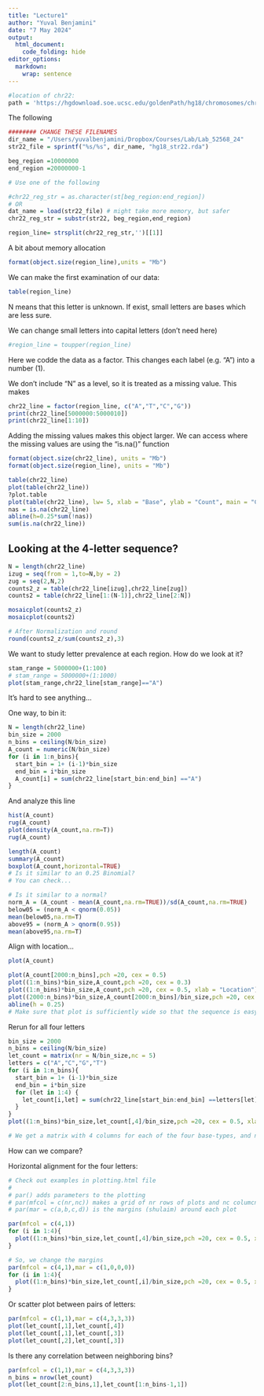```yaml
---
title: "Lecture1"
author: "Yuval Benjamini"
date: "7 May 2024"
output:
  html_document:
    code_folding: hide
editor_options: 
  markdown: 
    wrap: sentence
---
```


```r
#location of chr22: 
path = 'https://hgdownload.soe.ucsc.edu/goldenPath/hg18/chromosomes/chr22.fa.gz'

```

The following

```r
######## CHANGE THESE FILENAMES
dir_name = "/Users/yuvalbenjamini/Dropbox/Courses/Lab/Lab_52568_24"
str22_file = sprintf("%s/%s", dir_name, "hg18_str22.rda")

```

```r
beg_region =10000000
end_region =20000000-1

# Use one of the following

#chr22_reg_str = as.character(st[beg_region:end_region])
# OR
dat_name = load(str22_file) # might take more memory, but safer
chr22_reg_str = substr(str22, beg_region,end_region)

region_line= strsplit(chr22_reg_str,'')[[1]]
```

A bit about memory allocation

```r
format(object.size(region_line),units = "Mb")
```

We can make the first examination of our data:

```r
table(region_line)
```

N means that this letter is unknown.
If exist, small letters are bases which are less sure.

We can change small letters into capital letters (don't need here)

```r
#region_line = toupper(region_line)
```

Here we codde the data as a factor.
This changes each label (e.g. "A") into a number (1).

We don't include "N" as a level, so it is treated as a missing value.
This makes

```r
chr22_line = factor(region_line, c("A","T","C","G"))
print(chr22_line[5000000:5000010])
print(chr22_line[1:10])
```

Adding the missing values makes this object larger.
We can access where the missing values are using the "is.na()" function

```r
format(object.size(chr22_line), units = "Mb")
format(object.size(region_line), units = "Mb")
```

```r
table(chr22_line)
plot(table(chr22_line))
?plot.table
plot(table(chr22_line), lw= 5, xlab = "Base", ylab = "Count", main = "Chrom 22")
nas = is.na(chr22_line)
abline(h=0.25*sum(!nas))
sum(is.na(chr22_line))
```

## Looking at the 4-letter sequence?

```r

N = length(chr22_line)
izug = seq(from = 1,to=N,by = 2)
zug = seq(2,N,2)
counts2_z = table(chr22_line[izug],chr22_line[zug])
counts2 = table(chr22_line[1:(N-1)],chr22_line[2:N])

mosaicplot(counts2_z)
mosaicplot(counts2)

# After Normalization and round
round(counts2_z/sum(counts2_z),3)


```

We want to study letter prevalence at each region.
How do we look at it?

```r
stam_range = 5000000+(1:100)
# stam_range = 5000000+(1:1000)
plot(stam_range,chr22_line[stam_range]=="A")
```

It's hard to see anything...

One way, to bin it:

```r
N = length(chr22_line)
bin_size = 2000
n_bins = ceiling(N/bin_size)
A_count = numeric(N/bin_size)
for (i in 1:n_bins){
  start_bin = 1+ (i-1)*bin_size
  end_bin = i*bin_size
  A_count[i] = sum(chr22_line[start_bin:end_bin] =="A")
}
```

And analyze this line

```r

hist(A_count)
rug(A_count)
plot(density(A_count,na.rm=T))
rug(A_count)

length(A_count)
summary(A_count)
boxplot(A_count,horizontal=TRUE)
# Is it similar to an 0.25 Binomial?
# You can check...

# Is it similar to a normal?
norm_A = (A_count - mean(A_count,na.rm=TRUE))/sd(A_count,na.rm=TRUE)
below05 = (norm_A < qnorm(0.05))
mean(below05,na.rm=T)
above95 = (norm_A > qnorm(0.95))
mean(above95,na.rm=T)

```

Align with location...

```r
plot(A_count)

plot(A_count[2000:n_bins],pch =20, cex = 0.5)
plot((1:n_bins)*bin_size,A_count,pch =20, cex = 0.3)
plot((1:n_bins)*bin_size,A_count,pch =20, cex = 0.5, xlab = "Location")
plot((2000:n_bins)*bin_size,A_count[2000:n_bins]/bin_size,pch =20, cex = 0.5, xlab = "Location")
abline(h = 0.25)
# Make sure that plot is sufficiently wide so that the sequence is easy to see...

```

Rerun for all four letters

```r
bin_size = 2000
n_bins = ceiling(N/bin_size)
let_count = matrix(nr = N/bin_size,nc = 5)
letters = c("A","C","G","T")
for (i in 1:n_bins){
  start_bin = 1+ (i-1)*bin_size
  end_bin = i*bin_size
  for (let in 1:4) {
    let_count[i,let] = sum(chr22_line[start_bin:end_bin] ==letters[let],na.rm=TRUE)
  }
}
plot((1:n_bins)*bin_size,let_count[,4]/bin_size,pch =20, cex = 0.5, xlab = "Location")

# We get a matrix with 4 columns for each of the four base-types, and n_bins rows for each of the bins
```

How can we compare?

Horizontal alignment for the four letters:

```r
# Check out examples in plotting.html file
#
# par() adds parameters to the plotting 
# par(mfcol = c(nr,nc)) makes a grid of nr rows of plots and nc columcns of plots. Here, one column and four rows
# par(mar = c(a,b,c,d)) is the margins (shulaim) around each plot 

par(mfcol = c(4,1))
for (i in 1:4){
  plot((1:n_bins)*bin_size,let_count[,4]/bin_size,pch =20, cex = 0.5, xlab = "Location")
}

# So, we change the margins
par(mfcol = c(4,1),mar = c(1,0,0,0))
for (i in 1:4){
  plot((1:n_bins)*bin_size,let_count[,i]/bin_size,pch =20, cex = 0.5, xlab = "Location")
}

```

Or scatter plot between pairs of letters:

```r
par(mfcol = c(1,1),mar = c(4,3,3,3))
plot(let_count[,1],let_count[,4])
plot(let_count[,1],let_count[,3])
plot(let_count[,2],let_count[,3])
```

Is there any correlation between neighboring bins?

```r
par(mfcol = c(1,1),mar = c(4,3,3,3))
n_bins = nrow(let_count)
plot(let_count[2:n_bins,1],let_count[1:n_bins-1,1])

```


